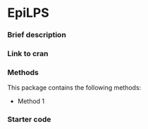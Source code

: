 # EpiLPS {#sec-top .unnumbered}


### Brief description

### Link to cran

### Methods

This package contains the following methods:

- Method 1

### Starter code


